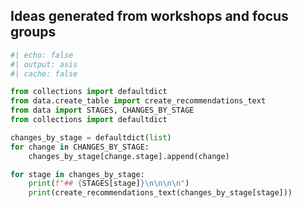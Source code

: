 ## Ideas generated from workshops and focus groups {.appendix #app-ideas}

```python
#| echo: false
#| output: asis
#| cache: false

from collections import defaultdict
from data.create_table import create_recommendations_text
from data import STAGES, CHANGES_BY_STAGE
from collections import defaultdict

changes_by_stage = defaultdict(list)
for change in CHANGES_BY_STAGE:
    changes_by_stage[change.stage].append(change)

for stage in changes_by_stage:
    print(f"## {STAGES[stage]}\n\n\n\n")
    print(create_recommendations_text(changes_by_stage[stage]))
```